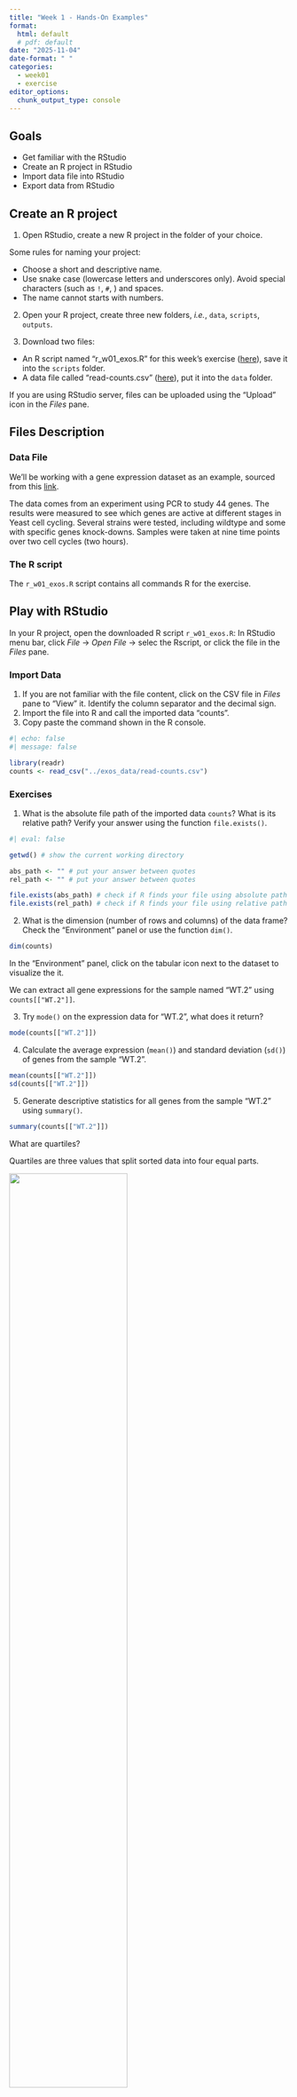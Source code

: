 ```yaml
---
title: "Week 1 - Hands-On Examples"
format: 
  html: default
  # pdf: default
date: "2025-11-04"
date-format: " "
categories: 
  - week01
  - exercise
editor_options: 
  chunk_output_type: console
---
```


## Goals

- Get familiar with the RStudio
- Create an R project in RStudio
- Import data file into RStudio
- Export data from RStudio

## Create an R project

1. Open RStudio, create a new R project in the folder of your choice.

Some rules for naming your project:  

  - Choose a short and descriptive name.
  - Use snake case (lowercase letters and underscores only).
  Avoid special characters (such as `!`, `#`, ) and spaces.
  - The name cannot starts with numbers.

2. Open your R project, create three new folders, *i.e.*, `data`, `scripts`, `outputs`.

3. Download two files:

  -  An R script named "r_w01_exos.R" for this week's exercise ([here](https://raw.githubusercontent.com/InforBio/ioc-r-2026/refs/heads/main/ioc_r/week01/r_w01_exos.R){target='_blank'}), save it into the `scripts` folder.
  - A data file called "read-counts.csv" ([here](https://raw.githubusercontent.com/InforBio/ioc-r-2026/refs/heads/main/ioc_r/exos_data/read-counts.csv){target='_blank'}), put it into the `data` folder.

::: {.callout-note}
If you are using RStudio server, files can be uploaded using the "Upload" icon
in the *Files* pane.
:::

## Files Description

### Data File

We'll be working with a gene expression dataset as an example,
sourced from this [link](https://monashbioinformaticsplatform.github.io/r-more/){target='_blank'}.

The data comes from an experiment using PCR to study 44 genes.
The results were measured to see which genes are active at different stages in Yeast cell cycling.
Several strains were tested, including wildtype and some with specific genes knock-downs.
Samples were taken at nine time points over two cell cycles (two hours).

### The R script

The `r_w01_exos.R` script contains all commands R for the exercise.

## Play with RStudio

In your R project, open the downloaded R script `r_w01_exos.R`:
In RStudio menu bar, click *File* -> *Open File* -> selec the Rscript,
or click the file in the *Files* pane.

### Import Data

1. If you are not familiar with the file content, click on the CSV file in *Files* pane to "View" it. Identify the column separator and the decimal sign.
2. Import the file into R and call the imported data "counts".
3. Copy paste the command shown in the R console.

```r
#| echo: false
#| message: false

library(readr)
counts <- read_csv("../exos_data/read-counts.csv")
```

### Exercises

1. What is the absolute file path of the imported data `counts`?
What is its relative path?
Verify your answer using the function `file.exists()`.

```r
#| eval: false

getwd() # show the current working directory

abs_path <- "" # put your answer between quotes
rel_path <- "" # put your answer between quotes

file.exists(abs_path) # check if R finds your file using absolute path
file.exists(rel_path) # check if R finds your file using relative path
```

2. What is the dimension (number of rows and columns) of the data frame?
Check the "Environment" panel or use the function `dim()`.

```r
dim(counts)
```

In the "Environment" panel, click on the tabular icon next to the dataset to visualize the it.

We can extract all gene expressions for the sample named "WT.2" using `counts[["WT.2"]]`.

3. Try `mode()` on the expression data for "WT.2", what does it return?

```r
mode(counts[["WT.2"]])
```

4. Calculate the average expression (`mean()`) and standard deviation (`sd()`) of genes from the sample "WT.2".

```r
mean(counts[["WT.2"]])
sd(counts[["WT.2"]])
```

5. Generate descriptive statistics for all genes from the sample "WT.2" using `summary()`.

```r
summary(counts[["WT.2"]])
```

::: {.callout-note title="Stats Time!"}
What are quartiles?

Quartiles are three values that split sorted data into four equal parts.

![](images/boxplot.png){width=65%}

(figure modified from this [source](https://www.google.com/url?sa=i&url=https%3A%2F%2Fcommons.wikimedia.org%2Fwiki%2FFile%3ABoxplot_vs_PDF.png&psig=AOvVaw3y4ZFGXe2JU0ypMGAEc2_i&ust=1734727102604000&source=images&cd=vfe&opi=89978449&ved=0CBQQjRxqFwoTCMDBxpfYtIoDFQAAAAAdAAAAABAE){target='_blank'})

IQR (Interquartile range) = Q3 - Q1
:::


6. Generate a histogram for the "WT.2" sample using `hist()`. What does the distribution look like?

::: {.callout-note title="Stats Time!"}
**Histograms** help us see how data is spread out.
They show how many data points fall into different intervals, or *bins*.
By looking at a histogram, we can quickly understand the shape of the data,
like if it’s skewed or has outliers.
It's a simple way to get an overview of your data.
:::

```r
hist(counts[["WT.2"]])
```

::: {.callout-note title="Stats Time!"}
**log2 Transformation**

A log2 transformation is commonly used to normalize data and reduce skewness,
especially in datasets with values spanning several orders of magnitude. 
Many biological data, like gene expression counts,
tend to have a highly skewed distribution with a long tail of large values.
The log2 transformation helps:

-  Stabilize variance – Makes data with large differences more comparable.
- Handle ratios – Converts multiplicative relationships into additive ones, simplifying interpretation.
- Improve normality – Makes the data distribution closer to normal, which is often required for statistical tests.
:::

```r
plot(
  x = counts[["WT.2"]], y = log2(counts[["WT.2"]]),
  xlab = "Original Scale", ylab = "log2 Scale",
  main = "Gene expression for the sample WT.2"
)
abline(v = 256, col = "red", lty = 2) # Add vertical line 
abline(h = 8, col = "red", lty = 2) # Add horizontal line
text(x = 500, y = 7, labels = expression(2^8 == 256)) # Add equation
```

Re draw the histogram with the log2 transformed data,
what does the distribution look like now?

```r
hist(log2(counts[["WT.2"]]))
```


7. We can extract the gene name column (called "Feature") and the column for sample "WT.2" using this command: `counts[, c("Feature", "WT.2")]`.
Export the data to a file called `WT_2_expression.csv`, store this file in the `outputs` folder.

```r
#| eval: false 

write_csv(counts[, c("Feature", "WT.2")], file = "outputs/WT_2_expression.csv")
```

Check in the `outputs` folder, do you see the saved file?
Does the content correspond to your expectations? 

---

#### Good job! 👏👏 You've taken your first big steps into R, and you're off to a great start, keep it up! 


